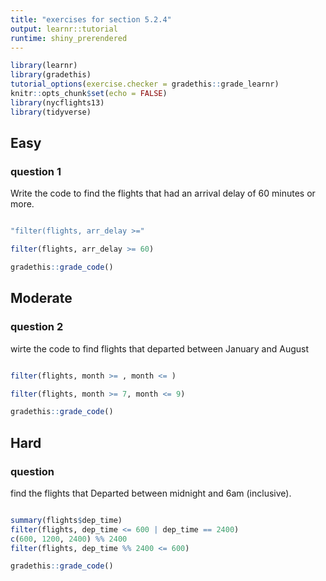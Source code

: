 ```yaml
---
title: "exercises for section 5.2.4"
output: learnr::tutorial
runtime: shiny_prerendered
---
```


```r
library(learnr)
library(gradethis)
tutorial_options(exercise.checker = gradethis::grade_learnr)
knitr::opts_chunk$set(echo = FALSE)
library(nycflights13)
library(tidyverse)
```


## Easy

### question 1

Write the code to find the flights that had an arrival delay of 60 minutes or more.

```r

```
```r
"filter(flights, arr_delay >="
```

```r
filter(flights, arr_delay >= 60)
```
```r
gradethis::grade_code()
```


## Moderate 

### question 2

wirte the code to find flights that departed between January and August

```r

```
```r
filter(flights, month >= , month <= )
```
```r
filter(flights, month >= 7, month <= 9)
```
```r
gradethis::grade_code()
```


## Hard

### question 

find the flights that Departed between midnight and 6am (inclusive).

```r

```
```r
summary(flights$dep_time)
filter(flights, dep_time <= 600 | dep_time == 2400)
c(600, 1200, 2400) %% 2400
filter(flights, dep_time %% 2400 <= 600)
```

```r
gradethis::grade_code()
```


